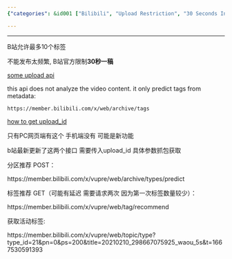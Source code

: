 ```yaml
---
{"categories": &id001 ["Bilibili", "Upload Restriction", "30 Seconds Interval", "APIs", "Metadata Tagging", "PC Web Version"], "category": "API", "date": "2022-10-25 06:16:01", "description": "Bilibili, a popular Chinese video-sharing platform, has introduced two new APIs for its PC web versions. These APIs aim to restrict users from uploading videos too frequently, by enforcing a one-upload-every-30-seconds policy. Additionally, the platform now automatically generates tags for videos using metadata, enhancing searchability and organization.", "tags": *id001, "title": "b站根据视频内容自动生成推荐的标签"}

---
```


------

B站允许最多10个标签

不能发布太频繁, B站官方限制**30秒一稿**

[some upload api](https://github.com/xunsword/bilibil/blob/2abf66a9771daebc12c181f88d8af82613975548/bilibili_up.py)

this api does not analyze the video content. it only predict tags from metadata:

`https://member.bilibili.com/x/web/archive/tags`

[how to get upload_id](https://github.com/xunsword/bilibil/blob/2abf66a9771daebc12c181f88d8af82613975548/bilibili_up.py)

只有PC网页端有这个 手机端没有 可能是新功能

b站最新更新了这两个接口 需要传入upload_id 具体参数抓包获取

分区推荐 POST：

https://member.bilibili.com/x/vupre/web/archive/types/predict

标签推荐 GET（可能有延迟 需要请求两次 因为第一次标签数量较少）：

https://member.bilibili.com/x/vupre/web/tag/recommend

获取活动标签:

https://member.bilibili.com/x/vupre/web/topic/type?type_id=21&pn=0&ps=200&title=20210210_298667075925_waou_5s&t=1667530591393

